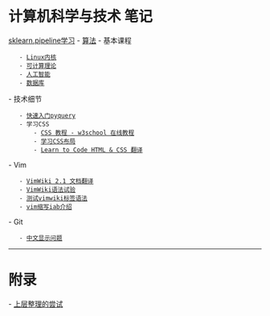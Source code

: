 = 计算机科学与技术 笔记 =

[[sklearn.pipeline学习]]
- [[算法]]
- 基本课程
    - [[Linux内核]]
    - [[可计算理论]]
    - [[人工智能]]
    - [[数据库]]
- 技术细节
    - [[快速入门pyquery]]
    - 学习CSS
        - [[http://www.w3school.com.cn/css/|CSS 教程 - w3school 在线教程]]
        - [[http://zh.learnlayout.com/|学习CSS布局]]
        - [[https://derobukal.gitbooks.io/learn-to-code-html-css/content/Lesson1.html|Learn to Code HTML & CSS 翻译]]
- Vim
    - [[VimWiki 2.1 文档翻译]]
    - [[VimWiki语法试验]]
    - [[测试vimwiki标签语法]]
    - [[https://blog.csdn.net/lalor/article/details/7288553|vim缩写iab介绍]]
- Git
    - [[http://xstarcd.github.io/wiki/shell/git_chinese.html|中文显示问题]]

----

= 附录 =
- [[上层整理的尝试]]
